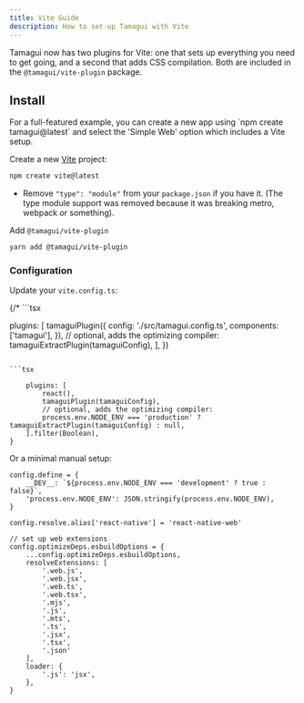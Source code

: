 ```yaml
---
title: Vite Guide
description: How to set up Tamagui with Vite
---
```


Tamagui now has two plugins for Vite: one that sets up everything you need to get going, and a second that adds CSS compilation. Both are included in the `@tamagui/vite-plugin` package.

## Install

<Notice>
For a full-featured example, you can create a new app using `npm create tamagui@latest` and select the 'Simple Web' option which includes a Vite setup.
</Notice>

Create a new [Vite](https://vitejs.dev/guide/#scaffolding-your-first-vite-project) project:

```bash
npm create vite@latest
```
-  Remove `"type": "module"` from your `package.json` if you have it. (The type module support was removed because it was breaking metro, webpack or something).

Add `@tamagui/vite-plugin`
```bash
yarn add @tamagui/vite-plugin
```

### Configuration

Update your `vite.config.ts`:

{/* ```tsx

plugins: [
    tamaguiPlugin({
    config: './src/tamagui.config.ts',
    components: ['tamagui'],
    }),
    // optional, adds the optimizing compiler:
    tamaguiExtractPlugin(tamaguiConfig),
],
})
``` */}

```tsx

    plugins: [
        react(),
        tamaguiPlugin(tamaguiConfig),
        // optional, adds the optimizing compiler:
        process.env.NODE_ENV === 'production' ? tamaguiExtractPlugin(tamaguiConfig) : null,
    ].filter(Boolean),
}
```

Or a minimal manual setup:

```tsx showMore
config.define = {
    __DEV__: `${process.env.NODE_ENV === 'development' ? true : false}`,
    'process.env.NODE_ENV': JSON.stringify(process.env.NODE_ENV),
}

config.resolve.alias['react-native'] = 'react-native-web'

// set up web extensions
config.optimizeDeps.esbuildOptions = {
    ...config.optimizeDeps.esbuildOptions,
    resolveExtensions: [
        '.web.js',
        '.web.jsx',
        '.web.ts',
        '.web.tsx',
        '.mjs',
        '.js',
        '.mts',
        '.ts',
        '.jsx',
        '.tsx',
        '.json'
    ],
    loader: {
        '.js': 'jsx',
    },
}
```